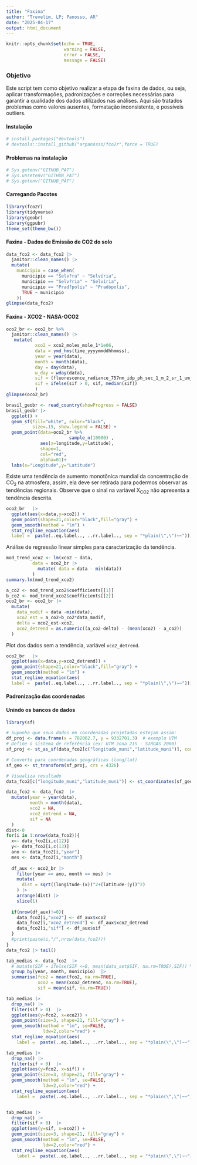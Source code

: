 ```yaml
---
title: "Faxina"
author: "Trevelim, LP; Panosso, AR"
date: "2025-04-17"
output: html_document
---
```


```r
knitr::opts_chunk$set(echo = TRUE,
                      warning = FALSE,
                      error = FALSE,
                      message = FALSE)
```

### Objetivo

Este script tem como objetivo realizar a etapa de faxina de dados, ou seja, aplicar transformações, padronizações e correções necessárias para garantir a qualidade dos dados utilizados nas análises. Aqui são tratados problemas como valores ausentes, formatação inconsistente, e possíveis outliers.

#### Instalação 

```r
# install.packages("devtools")
# devtools::install_github("arpanosso/fco2r",force = TRUE)
```

#### Problemas na instalação
```r
# Sys.getenv("GITHUB_PAT")
# Sys.unsetenv("GITHUB_PAT")
# Sys.getenv("GITHUB_PAT")
```

#### Carregando Pacotes
```r
library(fco2r)
library(tidyverse)
library(geobr)
library(ggpubr)
theme_set(theme_bw())
```

#### Faxina - Dados de Emissão de CO2 do solo
```r
data_fco2 <- data_fco2 |> 
  janitor::clean_names() |> 
  mutate(
    municipio = case_when(
      municipio == "Selv?ra" ~ "Selvíria",
      municipio == "Selv?ria" ~ "Selvíria",
      municipio == "Prad?polis" ~ "Pradópolis",
      TRUE ~ municipio
    ))
glimpse(data_fco2)
```

#### Faxina - XCO2 - NASA-OCO2
```r
oco2_br <- oco2_br %>% 
  janitor::clean_names() |> 
   mutate(
           xco2 = xco2_moles_mole_1*1e06,
           data = ymd_hms(time_yyyymmddhhmmss),
           year = year(data),
           month = month(data),
           day = day(data),
           w_day = wday(data),
           sif = (fluorescence_radiance_757nm_idp_ph_sec_1_m_2_sr_1_um_1*2.6250912*10^(-19)  + 1.5*fluorescence_radiance_771nm_idp_ph_sec_1_m_2_sr_1_um_1* 2.57743*10^(-19))/2,
           sif = ifelse(sif > 0, sif, median(sif))
           )
glimpse(oco2_br)
```

```r
brasil_geobr <- read_country(showProgress = FALSE)
brasil_geobr |>  
  ggplot() +
  geom_sf(fill="white", color="black",
          size=.15, show.legend = FALSE) +
  geom_point(data=oco2_br %>%  
                        sample_n(10000) ,
             aes(x=longitude,y=latitude),
             shape=1,
             col="red",
             alpha=01)+
  labs(x="Longitude",y="Latitude")
```
Existe uma tendência de aumento monotônica mundial da concentração de CO~2~ na atmosfera, assim, ela deve ser retirada para podermos observar as tendências regionais. Observe que o sinal na variável X~CO2~ não apresenta a tendência descrita.

```r
oco2_br   |>   
  ggplot(aes(x=data,y=xco2)) +
  geom_point(shape=21,color="black",fill="gray") +
  geom_smooth(method = "lm") +
  stat_regline_equation(aes(
  label =  paste(..eq.label.., ..rr.label.., sep = "*plain(\",\")~~")))
```
Análise de regressão linear simples para caracterização da tendência.


```r
mod_trend_xco2 <- lm(xco2 ~ data, 
          data = oco2_br |> 
            mutate( data = data - min(data)) 
          )
summary.lm(mod_trend_xco2)
```
```r
a_co2 <- mod_trend_xco2$coefficients[[1]]
b_co2 <- mod_trend_xco2$coefficients[[2]]
oco2_br <- oco2_br |>
  mutate(
    data_modif = data -min(data),
    xco2_est = a_co2+b_co2*data_modif,
    delta = xco2_est-xco2,
    xco2_detrend = as.numeric((a_co2-delta) - (mean(xco2) - a_co2))
  )
```

Plot dos dados sem a tendência, variável `xco2_detrend`.

```r
oco2_br   |>   
  ggplot(aes(x=data,y=xco2_detrend)) +
  geom_point(shape=21,color="black",fill="gray") +
  geom_smooth(method = "lm") +
  stat_regline_equation(aes(
  label =  paste(..eq.label.., ..rr.label.., sep = "*plain(\",\")~~")))
```


#### Padronização  das coordenadas

#### Unindo os bancos de dados
```r
library(sf)

# Suponha que seus dados em coordenadas projetadas estejam assim:
df_proj <- data.frame(x = 782062.7, y = 9332701.3)  # exemplo UTM
# Define o sistema de referência (ex: UTM zona 21S - SIRGAS 2000)
sf_proj <- st_as_sf(data_fco2[c("longitude_muni","latitude_muni")], coords = c("longitude_muni", "latitude_muni"), crs = 31981)

# Converte para coordenadas geográficas (long/lat)
sf_geo <- st_transform(sf_proj, crs = 4326)

# Visualiza resultado
data_fco2[c("longitude_muni","latitude_muni")] <- st_coordinates(sf_geo)
```

```r
data_fco2 <- data_fco2  |>  
  mutate(year = year(data),
         month = month(data),
         xco2 = NA,
         xco2_detrend = NA,
         sif = NA
  )
dist<-0
for(i in 1:nrow(data_fco2)){
  x<- data_fco2[i,c(12)]
  y<- data_fco2[i,c(13)]
  ano <- data_fco2[i,"year"]
  mes <- data_fco2[i,"month"]
  
  df_aux <- oco2_br |> 
    filter(year == ano, month == mes) |> 
    mutate(
      dist = sqrt((longitude-(x))^2+(latitude-(y))^2)
    ) |> 
    arrange(dist) |> 
    slice(1)
  
  if(nrow(df_aux)!=0){
    data_fco2[i,"xco2"] <- df_aux$xco2
    data_fco2[i,"xco2_detrend"] <- df_aux$xco2_detrend
    data_fco2[i,"sif"] <- df_aux$sif
  }
  #print(paste(i,"/",nrow(data_fco2)))
}
data_fco2 |> tail()
```


```r
tab_medias <- data_fco2  |>  
  # mutate(SIF = ifelse(SIF <=0, mean(data_set$SIF, na.rm=TRUE),SIF)) %>% 
  group_by(year, month, municipio)  |>  
  summarise(fco2 = mean(fco2, na.rm=TRUE),
            xco2 = mean(xco2_detrend, na.rm=TRUE),
            sif = mean(sif, na.rm=TRUE))

tab_medias |>  
  drop_na() |> 
  filter(sif > 0)  |>  
  ggplot(aes(y=fco2, x=xco2)) +
  geom_point(size=3, shape=21, fill="gray") +
  geom_smooth(method = "lm", se=FALSE,
              ldw=2,color="red") +
  stat_regline_equation(aes(
    label =  paste(..eq.label.., ..rr.label.., sep = "*plain(\",\")~~")),size=5, label.x.npc = .4)

tab_medias |>  
  drop_na() |> 
  filter(sif > 0)  |>  
  ggplot(aes(y=fco2, x=sif)) +
  geom_point(size=3, shape=21, fill="gray") +
  geom_smooth(method = "lm", se=FALSE,
              ldw=2,color="red") +
  stat_regline_equation(aes(
    label =  paste(..eq.label.., ..rr.label.., sep = "*plain(\",\")~~")),size=5, label.x.npc = .4)


tab_medias |>  
  drop_na() |> 
  filter(sif > 0)  |>  
  ggplot(aes(y=sif, x=xco2)) +
  geom_point(size=3, shape=21, fill="gray") +
  geom_smooth(method = "lm", se=FALSE,
              ldw=2,color="red") +
  stat_regline_equation(aes(
    label =  paste(..eq.label.., ..rr.label.., sep = "*plain(\",\")~~")),size=5, label.x.npc = .4)
```


